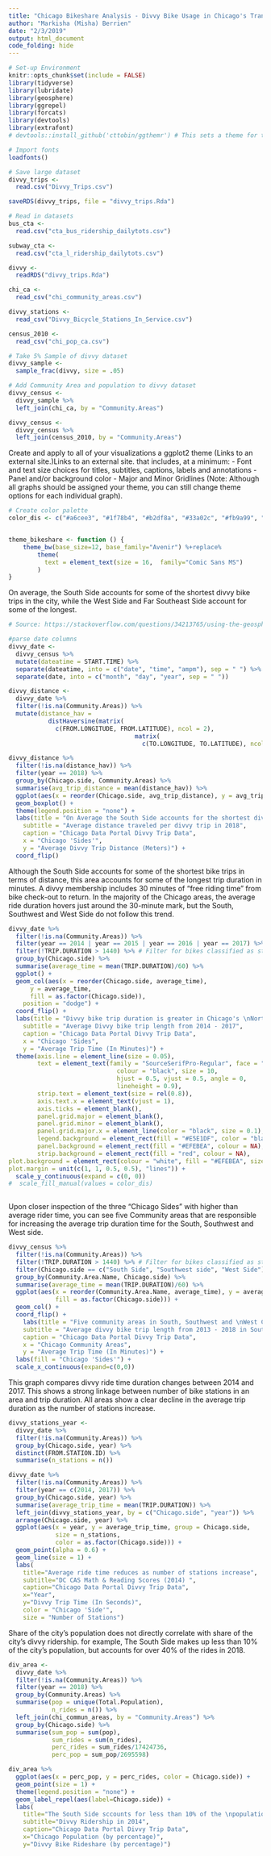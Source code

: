 ```yaml
---
title: "Chicago Bikeshare Analysis - Divvy Bike Usage in Chicago's Transit Deserts"
author: "Markisha (Misha) Berrien"
date: "2/3/2019"
output: html_document
code_folding: hide
---
```


```r
# Set-up Environment 
knitr::opts_chunk$set(include = FALSE)
library(tidyverse)
library(lubridate)
library(geosphere)
library(ggrepel)
library(forcats)
library(devtools)
library(extrafont)
# devtools::install_github('cttobin/ggthemr') # This sets a theme for the entire session

# Import fonts
loadfonts()

```


```r
# Save large dataset
divvy_trips <- 
  read.csv("Divvy_Trips.csv")

saveRDS(divvy_trips, file = "divvy_trips.Rda")
```


```r
# Read in datasets
bus_cta <- 
  read.csv("cta_bus_ridership_dailytots.csv")

subway_cta <- 
  read.csv("cta_l_ridership_dailytots.csv")

divvy <- 
  readRDS("divvy_trips.Rda")

chi_ca <- 
  read_csv("chi_community_areas.csv")

divvy_stations <- 
  read_csv("Divvy_Bicycle_Stations_In_Service.csv")

census_2010 <- 
  read_csv("chi_pop_ca.csv")

# Take 5% Sample of divvy dataset
divvy_sample <- 
  sample_frac(divvy, size = .05)

# Add Community Area and population to divvy dataset
divvy_census <-
  divvy_sample %>%
  left_join(chi_ca, by = "Community.Areas")

divvy_census <- 
  divvy_census %>%
  left_join(census_2010, by = "Community.Areas")
```

Create and apply to all of your visualizations a ggplot2 theme (Links to an external site.)Links to an external site. that includes, at a minimum:
- Font and text size choices for titles, subtitles, captions, labels and annotations
- Panel and/or background color
- Major and Minor Gridlines
(Note: Although all graphs should be assigned your theme, you can still change theme options for each individual graph).


```r
# Create color palette
color_dis <- c("#a6cee3", "#1f78b4", "#b2df8a", "#33a02c", "#fb9a99", "#e31a1c", "#fdbf6f")


theme_bikeshare <- function () { 
    theme_bw(base_size=12, base_family="Avenir") %+replace% 
        theme(
          text = element_text(size = 16,  family="Comic Sans MS")
        )
}

```

On average, the South Side accounts for some of the shortest divvy bike trips in the city, while the West Side and Far Southeast Side account for some of the longest. 
```r
# Source: https://stackoverflow.com/questions/34213765/using-the-geosphere-distm-function-on-a-data-table-to-calculate-distances

#parse date columns
divvy_date <- 
  divvy_census %>%
  mutate(dateatime = START.TIME) %>%
  separate(dateatime, into = c("date", "time", "ampm"), sep = " ") %>%
  separate(date, into = c("month", "day", "year", sep = " "))

divvy_distance <- 
  divvy_date %>%
  filter(!is.na(Community.Areas)) %>%
  mutate(distance_hav = 
           distHaversine(matrix(
             c(FROM.LONGITUDE, FROM.LATITUDE), ncol = 2),
                                   matrix(
                                     c(TO.LONGITUDE, TO.LATITUDE), ncol = 2)))

divvy_distance %>%
  filter(!is.na(distance_hav)) %>%
  filter(year == 2018) %>%
  group_by(Chicago.side, Community.Areas) %>%
  summarise(avg_trip_distance = mean(distance_hav)) %>%
  ggplot(aes(x = reorder(Chicago.side, avg_trip_distance), y = avg_trip_distance, fill = Chicago.side)) +
  geom_boxplot() +
  theme(legend.position = "none") +
  labs(title = "On Average the South Side accounts for the shortest divvy trips \nwithin the City of Chicago",
    subtitle = "Average distance traveled per divvy trip in 2018",
    caption = "Chicago Data Portal Divvy Trip Data",
    x = "Chicago 'Sides'",
    y = "Average Divvy Trip Distance (Meters)") +
  coord_flip()

```

Although the South Side accounts for some of the shortest bike trips in terms of distance, this area accounts for some of the longest trip duration in minutes. A divvy membership includes 30 minutes of "free riding time" from bike check-out to return. In the majority of the Chicago areas, the average ride duration hovers just around the 30-minute mark, but the South, Southwest and West Side do not follow this trend. 
```r
divvy_date %>%
  filter(!is.na(Community.Areas)) %>%
  filter(year == 2014 | year == 2015 | year == 2016 | year == 2017) %>%
  filter(!TRIP.DURATION > 1440) %>% # Filter for bikes classified as stolen
  group_by(Chicago.side) %>%
  summarise(average_time = mean(TRIP.DURATION)/60) %>%
  ggplot() +
  geom_col(aes(x = reorder(Chicago.side, average_time), 
      y = average_time, 
      fill = as.factor(Chicago.side)), 
    position = "dodge") +
  coord_flip() +
  labs(title = "Divvy bike trip duration is greater in Chicago's \nNorth and South Suburbs",
    subtitle = "Average Divvy bike trip length from 2014 - 2017",
    caption = "Chicago Data Portal Divvy Trip Data",
    x = "Chicago 'Sides",
    y = "Average Trip Time (In Minutes)") +
  theme(axis.line = element_line(size = 0.05), 
        text = element_text(family = "SourceSerifPro-Regular", face = "plain", 
                              colour = "black", size = 10, 
                              hjust = 0.5, vjust = 0.5, angle = 0, 
                              lineheight = 0.9), 
        strip.text = element_text(size = rel(0.8)), 
        axis.text.x = element_text(vjust = 1), 
        axis.ticks = element_blank(), 
        panel.grid.major = element_blank(), 
        panel.grid.minor = element_blank(),
        panel.grid.major.x = element_line(color = "black", size = 0.1),
        legend.background = element_rect(fill = "#E5E1DF", color = "black", size = 0.1),
        panel.background = element_rect(fill = "#EFEBEA", colour = NA),
        strip.background = element_rect(fill = "red", colour = NA),
plot.background = element_rect(colour = "white", fill = "#EFEBEA", size = 1),
plot.margin = unit(c(1, 1, 0.5, 0.5), "lines")) +
  scale_y_continuous(expand = c(0, 0))
#  scale_fill_manual(values = color_dis)
  
```

Upon closer inspection of the three "Chicago Sides" with higher than average rider time, you can see five Community areas that are responsible for increasing the average trip duration time for the South, Southwest and West side. 
```r
divvy_census %>%
  filter(!is.na(Community.Areas)) %>%
  filter(!TRIP.DURATION > 1440) %>% # Filter for bikes classified as stolen
  filter(Chicago.side == c("South Side", "Southwest side", "West Side")) %>%
  group_by(Community.Area.Name, Chicago.side) %>%
  summarise(average_time = mean(TRIP.DURATION)/60) %>%
  ggplot(aes(x = reorder(Community.Area.Name, average_time), y = average_time, 
             fill = as.factor(Chicago.side))) +
  geom_col() +
  coord_flip() +
    labs(title = "Five community areas in South, Southwest and \nWest Chicago account for above average trip time",
    subtitle = "Average divvy bike trip length from 2013 - 2018 in South, \nSouthwest and West Side Chicago",
    caption = "Chicago Data Portal Divvy Trip Data",
    x = "Chicago Community Areas",
    y = "Average Trip Time (In Minutes)") +
  labs(fill = "Chicago 'Sides'") +
  scale_x_continuous(expand=c(0,0))

```

This graph compares divvy ride time duration changes between 2014 and 2017. This shows a strong linkage between number of bike stations in an area and trip duration. All areas show a clear decline in the average trip duration as the number of stations increase. 
```r
divvy_stations_year <- 
  divvy_date %>%
  filter(!is.na(Community.Areas)) %>%
  group_by(Chicago.side, year) %>%
  distinct(FROM.STATION.ID) %>%
  summarise(n_stations = n()) 

divvy_date %>%
  filter(!is.na(Community.Areas)) %>%
  filter(year == c(2014, 2017)) %>%
  group_by(Chicago.side, year) %>%
  summarise(average_trip_time = mean(TRIP.DURATION)) %>%
  left_join(divvy_stations_year, by = c("Chicago.side", "year")) %>%
  arrange(Chicago.side, year) %>%
  ggplot(aes(x = year, y = average_trip_time, group = Chicago.side, 
             size = n_stations, 
             color = as.factor(Chicago.side))) +
  geom_point(alpha = 0.6) +
  geom_line(size = 1) +
  labs(
    title="Average ride time reduces as number of stations increase",
    subtitle="DC CAS Math & Reading Scores (2014) ",
    caption="Chicago Data Portal Divvy Trip Data",
    x="Year",
    y="Divvy Trip Time (In Seconds)",
    color = "Chicago 'Side'",
    size = "Number of Stations")

```

Share of the city's population does not directly correlate with share of the city's divvy ridership. for example, The South Side makes up less than 10% of the city's population, but accounts for over 40% of the rides in 2018. 
```r
div_area <- 
  divvy_date %>%
  filter(!is.na(Community.Areas)) %>%
  filter(year == 2018) %>%
  group_by(Community.Areas) %>%
  summarise(pop = unique(Total.Population), 
            n_rides = n()) %>%
  left_join(chi_commun_areas, by = "Community.Areas") %>%
  group_by(Chicago.side) %>%
  summarise(sum_pop = sum(pop),
            sum_rides = sum(n_rides),
            perc_rides = sum_rides/17424736, 
            perc_pop = sum_pop/2695598)

div_area %>%
  ggplot(aes(x = perc_pop, y = perc_rides, color = Chicago.side)) +
  geom_point(size = 1) +
  theme(legend.position = "none") +
  geom_label_repel(aes(label=Chicago.side)) +
  labs(
    title="The South Side sccounts for less than 10% of the \npopulation, but accounts for over 40% of rides",
    subtitle="Divvy Ridership in 2014",
    caption="Chicago Data Portal Divvy Trip Data",
    x="Chicago Population (by percentage)",
    y="Divvy Bike Rideshare (by percentage)")
      

```

